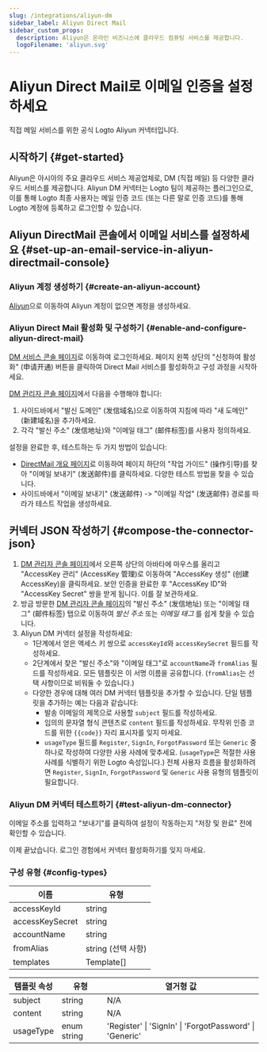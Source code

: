 ```yaml
---
slug: /integrations/aliyun-dm
sidebar_label: Aliyun Direct Mail
sidebar_custom_props:
  description: Aliyun은 온라인 비즈니스에 클라우드 컴퓨팅 서비스를 제공합니다.
  logoFilename: 'aliyun.svg'
---
```



# Aliyun Direct Mail로 이메일 인증을 설정하세요

직접 메일 서비스를 위한 공식 Logto Aliyun 커넥터입니다.

<GuideTip />

## 시작하기 \{#get-started}

Aliyun은 아시아의 주요 클라우드 서비스 제공업체로, DM (직접 메일) 등 다양한 클라우드 서비스를 제공합니다. Aliyun DM 커넥터는 Logto 팀이 제공하는 플러그인으로, 이를 통해 Logto 최종 사용자는 메일 인증 코드 (또는 다른 말로 인증 코드)를 통해 Logto 계정에 등록하고 로그인할 수 있습니다.

## Aliyun DirectMail 콘솔에서 이메일 서비스를 설정하세요 \{#set-up-an-email-service-in-aliyun-directmail-console}

### Aliyun 계정 생성하기 \{#create-an-aliyun-account}

[Aliyun](https://aliyun.com/)으로 이동하여 Aliyun 계정이 없으면 계정을 생성하세요.

### Aliyun Direct Mail 활성화 및 구성하기 \{#enable-and-configure-aliyun-direct-mail}

[DM 서비스 콘솔 페이지](https://www.aliyun.com/product/directmail)로 이동하여 로그인하세요. 페이지 왼쪽 상단의 "신청하여 활성화" (申请开通) 버튼을 클릭하여 Direct Mail 서비스를 활성화하고 구성 과정을 시작하세요.

[DM 관리자 콘솔 페이지](https://dm.console.aliyun.com/)에서 다음을 수행해야 합니다:

1. 사이드바에서 "발신 도메인" (发信域名)으로 이동하여 지침에 따라 "새 도메인" (新建域名)을 추가하세요.
2. 각각 "발신 주소" (发信地址)와 "이메일 태그" (邮件标签)를 사용자 정의하세요.

설정을 완료한 후, 테스트하는 두 가지 방법이 있습니다:

- [DirectMail 개요 페이지](https://dm.console.aliyun.com/)로 이동하여 페이지 하단의 "작업 가이드" (操作引导)를 찾아 "이메일 보내기" (发送邮件)를 클릭하세요. 다양한 테스트 방법을 찾을 수 있습니다.
- 사이드바에서 "이메일 보내기" (发送邮件) -> "이메일 작업" (发送邮件) 경로를 따라가 테스트 작업을 생성하세요.

## 커넥터 JSON 작성하기 \{#compose-the-connector-json}

1. [DM 관리자 콘솔 페이지](https://dm.console.aliyun.com/)에서 오른쪽 상단의 아바타에 마우스를 올리고 "AccessKey 관리" (AccessKey 管理)로 이동하여 "AccessKey 생성" (创建 AccessKey)을 클릭하세요. 보안 인증을 완료한 후 "AccessKey ID"와 "AccessKey Secret" 쌍을 받게 됩니다. 이를 잘 보관하세요.
2. 방금 방문한 [DM 관리자 콘솔 페이지](https://dm.console.aliyun.com/)의 "발신 주소" (发信地址) 또는 "이메일 태그" (邮件标签) 탭으로 이동하여 _발신 주소_ 또는 _이메일 태그_ 를 쉽게 찾을 수 있습니다.
3. Aliyun DM 커넥터 설정을 작성하세요:
   - 1단계에서 얻은 액세스 키 쌍으로 `accessKeyId`와 `accessKeySecret` 필드를 작성하세요.
   - 2단계에서 찾은 "발신 주소"와 "이메일 태그"로 `accountName`과 `fromAlias` 필드를 작성하세요. 모든 템플릿은 이 서명 이름을 공유합니다. (`fromAlias`는 선택 사항이므로 비워둘 수 있습니다.)
   - 다양한 경우에 대해 여러 DM 커넥터 템플릿을 추가할 수 있습니다. 단일 템플릿을 추가하는 예는 다음과 같습니다:
     - 발송 이메일의 제목으로 사용할 `subject` 필드를 작성하세요.
     - 임의의 문자열 형식 콘텐츠로 `content` 필드를 작성하세요. 무작위 인증 코드를 위한 `{{code}}` 자리 표시자를 잊지 마세요.
     - `usageType` 필드를 `Register`, `SignIn`, `ForgotPassword` 또는 `Generic` 중 하나로 작성하여 다양한 사용 사례에 맞추세요. (`usageType`은 적절한 사용 사례를 식별하기 위한 Logto 속성입니다.) 전체 사용자 흐름을 활성화하려면 `Register`, `SignIn`, `ForgotPassword` 및 `Generic` 사용 유형의 템플릿이 필요합니다.

### Aliyun DM 커넥터 테스트하기 \{#test-aliyun-dm-connector}

이메일 주소를 입력하고 "보내기"를 클릭하여 설정이 작동하는지 "저장 및 완료" 전에 확인할 수 있습니다.

이제 끝났습니다. <MainSiteUrl href="/connectors/email-connectors/#enable-email-address-for-end-user-flows">로그인 경험에서 커넥터 활성화하기</MainSiteUrl>를 잊지 마세요.

### 구성 유형 \{#config-types}

| 이름            | 유형               |
| --------------- | ------------------ |
| accessKeyId     | string             |
| accessKeySecret | string             |
| accountName     | string             |
| fromAlias       | string (선택 사항) |
| templates       | Template[]         |

| 템플릿 속성 | 유형        | 열거형 값                                               |
| ----------- | ----------- | ------------------------------------------------------- |
| subject     | string      | N/A                                                     |
| content     | string      | N/A                                                     |
| usageType   | enum string | 'Register' \| 'SignIn' \| 'ForgotPassword' \| 'Generic' |
